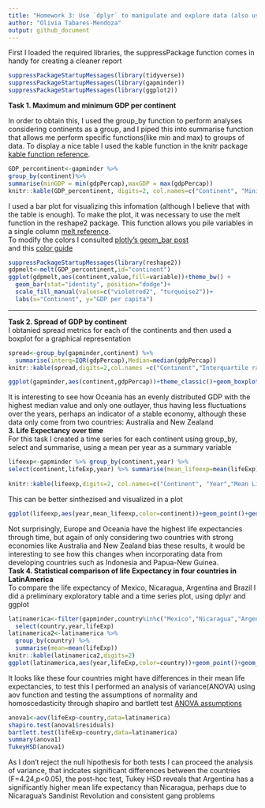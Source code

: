 ```yaml
---
title: "Homework 3: Use `dplyr` to manipulate and explore data (also use `ggplot2`)"
author: "Olivia Tabares-Mendoza"
output: github_document
---
```


First I loaded the required libraries, the suppressPackage function comes in handy for creating a cleaner report

```r
suppressPackageStartupMessages(library(tidyverse))
suppressPackageStartupMessages(library(gapminder))
suppressPackageStartupMessages(library(ggplot2))

```
**Task 1.  Maximum and minimum GDP per continent**    

In order to obtain this, I used the group_by function to perform analyses considering continents as a group, and I piped this into summarise function that allows me perform specific functions(like min and max) to groups of data. To display a nice table I used the kable function in the knitr package  
[kable function reference](https://www.rdocumentation.org/packages/knitr/versions/1.17/topics/kable).
```r
GDP_percontinent<-gapminder %>%
group_by(continent)%>% 
summarise(minGDP = min(gdpPercap),maxGDP = max(gdpPercap))
knitr::kable(GDP_percontinent, digits=2, col.names=c("Continent", "Minimum GDP Per Capita","Maximum GDP Per Capita"))
```

I used a bar plot for visualizing this infomation (although I believe that with the table is enough). To make the plot, it was necessary to use the melt function in the reshape2 package. This function allows you pile variables in a single column [melt reference](https://www.r-bloggers.com/melt/).  
To modify the colors I consulted [plotly's geom_bar post](https://plot.ly/ggplot2/geom_bar/)  
 and this [color guide](http://www.stat.columbia.edu/~tzheng/files/Rcolor.pdf)  
```r
suppressPackageStartupMessages(library(reshape2))
gdpmelt<-melt(GDP_percontinent,id="continent")  
ggplot(gdpmelt,aes(continent,value,fill=variable))+theme_bw() +
  geom_bar(stat="identity", position="dodge")+
  scale_fill_manual(values=c("violetred2", "turquoise2"))+
  labs(x="Continent", y="GDP per capita")
```

---

**Task 2. Spread of GDP by continent**  
I obtanied spread metrics for each of the continents and then used a boxplot for a graphical representation
```r
spread<-group_by(gapminder,continent) %>% 
  summarise(interq=IQR(gdpPercap),Median=median(gdpPercap))
knitr::kable(spread,digits=2,col.names =c("Continent","Interquartile range","Median"))
```


```r
ggplot(gapminder,aes(continent,gdpPercap))+theme_classic()+geom_boxplot(fill="turquoise2")+labs(x="Continent", y="GDP per capita")
```

It is interesting to see how Oceania has an evenly distributed GDP with the highest median value and only one outlayer, thus having less fluctuations over the years, perhaps an indicator of a stable economy, although these data only come from two countries: Australia and New Zealand  
**3. Life Expectancy over time**  
For this task I created a time series for each continent using group_by, select and summarise, using a mean per year as a summary variable
```r
lifeexp<-gapminder %>% group_by(continent,year) %>% 
select(continent,lifeExp,year) %>% summarise(mean_lifeexp=mean(lifeExp))
  
knitr::kable(lifeexp,digits=2, col.names=c("Continent", "Year","Mean Life expectancy"))
```

This can be better sinthezised and visualized in a plot
```r
ggplot(lifeexp,aes(year,mean_lifeexp,color=continent))+geom_point()+geom_line()+theme_bw()+labs(x="Year", y="Mean Life Expectancy")
```

Not surprisingly, Europe and Oceania have the highest life expectancies through time, but again of only considering two countries with strong economies like Australia and New Zealand bias these results, it would be interesting to see how this changes when incorporating data from developing countries such as Indonesia and Papua-New Guinea.  
**Task 4. Statistical comparison of life Expectancy in four countries in LatinAmerica**  
To compare the life expectancy of Mexico, Nicaragua, Argentina and Brazil I did a preliminary exploratory table and a time series plot, using dplyr and ggplot
```r
latinamerica<-filter(gapminder,country%in%c("Mexico","Nicaragua","Argentina","Brazil")) %>% 
  select(country,year,lifeExp)
latinamerica2<-latinamerica %>% 
  group_by(country) %>% 
  summarise(mean=mean(lifeExp))
knitr::kable(latinamerica2,digits=2)
ggplot(latinamerica,aes(year,lifeExp,color=country))+geom_point()+geom_line()+theme_bw()
```

It looks like these four countries might have differences in their mean life expectancies, to test this I performed an analysis of variance(ANOVA) using aov function and testing the assumptions of normality and homoscedasticity through shapiro and bartlett test [ANOVA assumptions](https://sites.ualberta.ca/~lkgray/uploads/7/3/6/2/7362679/slides_-_anova_assumptions.pdf)

```r
anova1<-aov(lifeExp~country,data=latinamerica)
shapiro.test(anova1$residuals) 
bartlett.test(lifeExp~country,data=latinamerica)
summary(anova1)
TukeyHSD(anova1)
```
As I don't reject the null hipothesis for both tests I can proceed the analysis of variance, that indcates significant differences between the countries (F=4.24,p<0.05), the post-hoc test, Tukey HSD reveals that Argentina has a significantly higher mean life expectancy than Nicaragua, perhaps due to Nicaragua's Sandinist Revolution and consistent gang problems 


